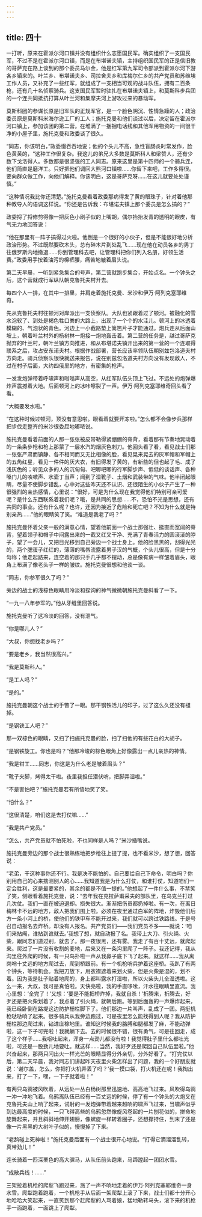 ```yaml
---
---
---
```

title: 四十
---




一打听，原来在霍派尔河口镇并没有组织什么志愿国民军。确实组织了一支国民军，不过不是在霍派尔河口镇，而是在布堪诺夫镇，主持组织国民军的正是信旧教的哥萨克在路上谈到的那个委员马尔金，他是红军第九军司令部派到霍派尔河下游各乡镇来的。叶兰乡、布堪诺夫乡、司拉舍夫乡和库梅尔仁乡的共产党员和苏维埃工作人员，又补充了一些红军，就组成了一支相当可观的战斗队伍，拥有二百条枪，还有几十名侦察骑兵。这支国民军暂时驻扎在布堪诺夫镇上，和莫斯科步兵团的一个连共同抵抗打算从叶兰河和集摩夫河上游攻过来的暴动军。

莫斯科团的参谋长原是旧军队的正规军官，是一个脸色阴沉、性情急躁的人；政治委员原是莫斯科米海尔逊工厂的工人；施托克曼和他们谈过以后，决定留在霍派尔河口镇上，参加该团的第二营。在堆满了一捆捆电话线和其他军用物资的一间很干净的小屋子里，施托克曼和政委谈了很久。

“同志，你该明白，”政委慢吞吞地说；他的个头儿不高，急性盲肠炎时常发作，脸色黄黄的，“这种工作很复杂。我这儿的弟兄大多数是莫斯科人和梁赞人，还有少数下戈洛得人。多数都是很坚强的工人同志。原来这里是第十四师的一个骑兵连，他们简直是磨洋工。只好把他们调回大熊河口镇啦……你留下来吧，工作多得很。要向群众做工作，向他们解释。你该明白，这是哥萨克呀……在这儿就要处处谨慎。”

“这种情况我比你还清楚。”施托克曼看着政委那病得发了黄的眼珠子，针对着他那种教导人的语调这样说。“你还是告诉我：布堪诺夫镇上那个委员是怎么搞的？”

政委捋了捋修剪得像一把灰色小刷子似的上嘴胡，偶尔抬抬发青的透明的眼皮，有气无力地回答说：

“他在那里有一阵子搞得过火啦。他倒是一个很好的小伙子，但是不能很好地分析政治形势。不过既然要砍木头，总有碎木片到处乱飞……现在他在动员各乡的男丁往俄罗斯内地撤退……你到管理科去吧，让管理科把你们列入名册，好领生活费。”政委用手按着油污的棉裤腰，痛苦地皱着眉头说。

第二天早晨，一听到紧急集合的号声，第二营就跑步集合，开始点名。一个钟头之后，这个营就成行军纵队朝克鲁托夫村开去。

每四个人一排，在其中一排里，并肩走着施托克曼、米沙和伊万·阿列克塞耶维奇。

先从克鲁托夫村往顿河对岸派出一支侦察队。大队也紧跟着过了顿河。被融化的雪水泡软了、到处是褐色牲口粪的大路上，出现了一个个的水洼儿。顿河上的冰透着模糊的、气泡状的青色。河边上一小截路垫上篱笆片子才能通过。炮兵连从后面山坡上，朝着叶兰村外的杨树林一炮接一炮地轰击着。第二营的任务是，越过哥萨克抛弃的叶兰村，朝叶兰镇方向推进，和从布堪诺夫镇开出来的第一营的一个连取得联系之后，攻占安东诺夫村。根据作战部署，营长应该率领队伍朝别兹包洛道夫村方向走。骑兵侦察队很快就送来报告，说在别兹包洛道夫村方向没有发现敌人，不过在村子后面，大约四俄里的地方，有密集的枪声。

一发发炮弹带着呼啸声和嗡嗡声从高空，从红军队伍头顶上飞过。不远处的炮弹爆炸声震撼着大地。后面顿河上的冰咔嚓裂了一声。伊万·阿列克塞耶维奇回头看了看。

“大概要发水啦。”

“在这种时候过顿河，顶没有意思啦。眼看着就要开冻啦。”怎么都不会像步兵那样把步伐走整齐的米沙很委屈地嘟哝说。

施托克曼看着前面的人那一张张被皮带勒得紧绷绷的脊背，看着那有节奏地晃动着的一条条步枪和枪上那蒙了一层水汽的烟灰色刺刀。他回头看了看，看见战士们那一张张严肃而镇静、各不相同而又无比相像的脸，看见晃来晃去的灰军帽和军帽上的五角红星，看见一件件的灰大衣，有旧得发了黄的，有新些的但也起了毛、成了浅灰色的；听见众多的人的沉甸甸、吧唧吧唧的行军脚步声、低低的谈话声、各种嗓门儿的咳嗽声、水壶丁当声；闻到了湿靴子、土烟和武装带的气味。他半闭起眼睛，尽量不使脚步错乱，心中对这些昨天还不认识、还很陌生的小伙子产生了一种很强烈的亲热感情，心里说：“很好，可是为什么现在我觉得他们特别可亲可爱呢？是什么东西联系着我们呢？哦，是共同的思想……不，恐怕不光是思想，还有共同的事业。还有什么呢？也许，还因为接近了危险和死亡吧？不知为什么就是特别亲热……”他的眼睛笑了笑。“难道是我老了吗？”

施托克曼怀着父亲一般的满意心情，望着他前面一个战士那强壮、挺直而宽阔的脊背，望着领子和帽子中间露出来的一截又红又干净、充满了青春活力的圆滚滚的脖子，望了一会儿，又把目光移到自己旁边一个战士身上。他的脸黑黑的，刮得光光的，两个腮蛋子红红的，薄薄的嘴唇流露着男子汉的气概，个头儿很高，但是十分匀称；他走起路来，连空着的那只手几乎都不摆动，总是像有病一样皱着眉头，眼角上布满了像老头子一样的皱纹。施托克曼很想和他谈一谈。

“同志，你参军很久了吗？”

旁边的战士的浅棕色眼睛用冷淡和探询的神气微微朝施托克曼斜看了一下。

“一九一八年参军的。”他从牙缝里回答说。

施托克曼听了这冷淡的回答，没有泄气。

“你是哪儿人？”

“大叔，你想找老乡吗？”

“要是老乡，我当然很高兴。”

“我是莫斯科人。”

“是工人吗？”

“是的。”

施托克曼朝这个战士的手瞥了一眼。那干钢铁活儿的印子，过了这么久还没有褪掉。

“是钢铁工人吧？”

那一双棕色的眼睛，又扫了扫施托克曼的脸，扫了扫他的有些花白的大胡子。

“是钢铁旋工。你也是吗？”他那冷峻的棕色眼角上好像露出一点儿亲热的神情。

“我是钳工……同志，你这是为什么老是皱着眉头？”

“靴子夹脚，烤得太干啦。夜里我担任潜伏哨，把脚弄湿啦。”

“不是害怕吧？”施托克曼若有所悟地笑了笑。

“怕什么？”

“这很清楚，咱们这是去打仗嘛……”

“我是共产党员。”

“怎么，共产党员就不怕死啦，不也同样是人吗？”米沙插嘴说。

施托克曼旁边的那个战士很熟练地把步枪往上提了提，也不看米沙，想了想，回答说：

“老弟，干这种事你还不行。我是决不能怕的。自己要给自己下命令，明白吗？你别用自己的心来揣测别人的心……我知道我是为什么打仗，和谁打仗，知道咱们一定会胜利，这是最要紧的，其余的都是不值一提的。”他想起了一件什么事，不禁笑了笑，侧眼看着施托克曼，说：“去年我在克拉萨甫采夫的部队里，在乌克兰打过几次仗。我们一直在被迫退却。损失很大。渐渐把伤员都扔掉啦。有一次，在离日梅林卡不远的地方，敌人把我们围上啦。必须在夜里通过白军的阵地，炸毁他们后方一条小河上的桥，使他们的铁甲车不能开过来，我们就可以跨过铁路线。于是号召自动报名去炸桥。却没有人报名。共产党员们——我们党员不多——就说：‘咱们来拈阄，谁拈到谁就去。’我想了想，就自动报了名。我带上大刀、引火绳、火柴，跟同志们道过别，就去了。那一夜很黑，还有雾。我走了有百十丈远，就爬起来。爬过了一片没有收割的麦地，后来又在一条沟里爬了一阵子。我还记得，我从沟里往外爬的时候，有一只鸟扑啦一声从我鼻子底下飞了起来。就这样……我从离岗哨十丈远的地方爬过去，爬到桥跟前。有一个机枪哨兵护着这座桥。我趴了有两个钟头，等待机会。我把刀放下，用衣襟遮着来划火柴，但是火柴是湿的，划不着。因为我是肚子贴着地爬的，身上都叫露水打湿啦，所以火柴头儿全湿透啦。这么一来，大叔，我可是真怕啦。天快亮啦，我的手直哆嗦，汗水往眼睛里直流。我心里想：‘全完了！’又想：‘要是不能把桥炸掉，我就自杀！’折腾来，折腾去，好歹还是把火柴划着了，我点着了引火绳，就朝后跑。等到后面轰的一声爆炸起来，我已经卧倒在路堤这边防护栅栏脚下了。他们那边一片叫声，乱成了一团。两挺机枪哒哒响了起来。很多骑兵从我旁边跑过，可是夜里怎么能找得到人呢？我从防护栅栏那边爬过来，钻进庄稼地里。谁知这时候我的胳膊和腿都发了麻，不能动弹啦，这一下子可完啦！我就躺下去。去的时候很不错，很有勇气，可是往回走，成了这个样子……我呕吐起来，浑身一点劲儿都没有啦！我觉得肚子里什么都吐光啦，可还是一股劲儿地要吐。就这样……当然，我好歹还是爬回自己队伍里啦。”他兴奋起来，那两只闪出火一样光芒的眼睛显得分外亲切，分外好看了。“打完仗以后，第二天早晨，我对同志们讲起昨天夜里火柴怎样出了问题，我的一个好朋友就说：‘谢尔盖，怎么，你把打火机弄丢了吗？’我一摸口袋，打火机还在呢！我掏出来，打了一下，嘿，一下子就着啦！”

有两只乌鸦被风吹着，从远处一丛白杨树那里迅速地、高高地飞过来。风吹得乌鸦一冲一冲地飞着。乌鸦离队伍已经有一百丈远的时候，停了有一个钟头的大炮又在克鲁托夫山上响了起来，试射的一发炮弹带着越来越响的啸声飞过来，当啸声似乎到达最高度的时候，一只飞得高些的乌鸦忽然像旋风卷起的一片刨花似的，拼命地旋舞起来，并且斜斜地伸开翅膀，像螺旋一样转着圈子，还想撑持住，到末了还是像一片黑黑的大树叶子似的，慢慢掉了下来。

“老鸹碰上死神啦！”施托克曼后面有一个战士很开心地说。“打得它滴溜溜乱转，真带劲儿！”

连长骑着一匹深栗色的高大骒马，从队伍前头跑来，马蹄蹚起一团团水雪。

“成散兵线！……”

三架拉着机枪的爬犁飞跑过来，溅了一声不响地走着的伊万·阿列克塞耶维奇一身水雪。爬犁跑着跑着，一个机枪手从后面一架爬犁上滚了下来，战士们都十分开心地哈哈大笑起来，一直笑到那个赶爬犁的人骂着娘，猛地勒转马头，滚下来的机枪手一面跑着，一面跳上了爬犁。
